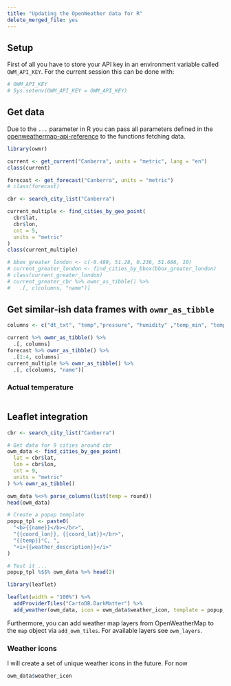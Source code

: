 ```yaml
---
title: "Updating the OpenWeather data for R"
delete_merged_file: yes
---
```


## Setup

First of all you have to store your API key in an environment variable called `OWM_API_KEY`.
For the current session this can be done with:

```r
# OWM_API_KEY
# Sys.setenv(OWM_API_KEY = OWM_API_KEY)
```

## Get data

Due to the `...` parameter in R you can pass all parameters defined in the [openweathermap-api-reference](https://openweathermap.org/api) to the functions fetching data.

```r

library(owmr)

current <- get_current("Canberra", units = "metric", lang = "en")
class(current)

forecast <- get_forecast("Canberra", units = "metric")
# class(forecast)

cbr <- search_city_list("Canberra")

current_multiple <- find_cities_by_geo_point(
  cbr$lat,
  cbr$lon,
  cnt = 5,
  units = "metric"
)
class(current_multiple)

# bbox_greater_london <- c(-0.489, 51.28, 0.236, 51.686, 10)
# current_greater_london <- find_cities_by_bbox(bbox_greater_london)
# class(current_greater_london)
# current_greater_cbr %>% owmr_as_tibble() %>%
#   .[, c(columns, "name")]
```

## Get similar-ish data frames with `owmr_as_tibble`

```r

columns <- c("dt_txt", "temp","pressure", "humidity" ,"temp_min", "temp_max")

current %>% owmr_as_tibble() %>%
  .[, columns]
forecast %>% owmr_as_tibble() %>%
  .[1:4, columns]
current_multiple %>% owmr_as_tibble() %>%
  .[, c(columns, "name")]

```

### Actual temperature

```r

```


## Leaflet integration

```r
cbr <- search_city_list("Canberra")

# Get data for 9 cities around cbr
owm_data <- find_cities_by_geo_point(
  lat = cbr$lat,
  lon = cbr$lon,
  cnt = 9,
  units = "metric"
) %>% owmr_as_tibble()

owm_data %<>% parse_columns(list(temp = round))
head(owm_data)

# Create a popup template
popup_tpl <- paste0(
  "<b>{{name}}</b></br>",
  "{{coord_lon}}, {{coord_lat}}</br>",
  "{{temp}}°C, ",
  "<i>{{weather_description}}</i>"
)

# Test it ...
popup_tpl %$$% owm_data %>% head(2)

library(leaflet)

leaflet(width = "100%") %>%
  addProviderTiles("CartoDB.DarkMatter") %>%
  add_weather(owm_data, icon = owm_data$weather_icon, template = popup_tpl)
```

Furthermore, you can add weather map layers from OpenWeatherMap to the `map` object via `add_owm_tiles`. For available layers see `owm_layers`.

### Weather icons

I will create a set of unique weather icons in the future. For now 

```r
owm_data$weather_icon
```


